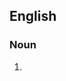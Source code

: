 {{also|Householders}}

==English==

===Noun===
{{head|en|noun form}}

# {{plural of|en|householder}}